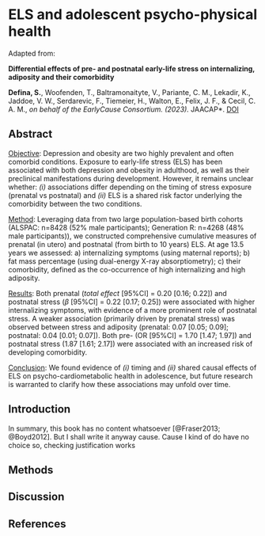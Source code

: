
# ELS and adolescent psycho-physical health {#sec-chapter1}

Adapted from:

::: {.manuscript-title}
**Differential effects of pre- and postnatal early-life stress on internalizing, adiposity and their comorbidity**
:::

::: {.manuscript-authors}
**Defina, S.**, Woofenden, T., Baltramonaityte, V., Pariante, C. M., Lekadir, K., Jaddoe, V. W., Serdarevic, F., Tiemeier, H., Walton, E., Felix, J. F., & Cecil, C. A. M., *on behalf of the EarlyCause Consortium. (2023). *JAACAP*. [DOI](https://doi.org/10.1016/j.jaac.2023.05.034)
:::

## Abstract {.unnumbered}
 <ins>Objective</ins>: Depression and obesity are two highly prevalent and often comorbid conditions. Exposure to early-life stress (ELS) has been associated with both depression and obesity in adulthood, as well as their preclinical manifestations during development. However, it remains unclear whether: *(i)* associations differ depending on the timing of stress exposure (prenatal vs postnatal) and *(ii)* ELS is a shared risk factor underlying the comorbidity between the two conditions.

 <ins>Method</ins>: Leveraging data from two large population-based birth cohorts (ALSPAC: n=8428 (52% male participants); Generation R: n=4268 (48% male participants)), we constructed comprehensive cumulative measures of prenatal (in utero) and postnatal (from birth to 10 years) ELS. At age 13.5 years we assessed: a) internalizing symptoms (using maternal reports); b) fat mass percentage (using dual-energy X-ray absorptiometry); c) their comorbidity, defined as the co-occurrence of high internalizing and high adiposity.

 <ins>Results</ins>: Both prenatal (*total effect* [95%CI] = 0.20 [0.16; 0.22]) and postnatal stress ($\beta$ [95%CI] = 0.22 [0.17; 0.25]) were associated with higher internalizing symptoms, with evidence of a more prominent role of postnatal stress. A weaker association (primarily driven by prenatal stress) was observed between stress and adiposity (prenatal: 0.07 [0.05; 0.09]; postnatal: 0.04 [0.01; 0.07]). Both pre- (OR [95%CI] = 1.70 [1.47; 1.97]) and postnatal stress (1.87 [1.61; 2.17]) were associated with an increased risk of developing comorbidity.

 <ins>Conclusion</ins>: We found evidence of *(i)* timing and *(ii)* shared causal effects of ELS on psycho-cardiometabolic health in adolescence, but future research is warranted to clarify how these associations may unfold over time.

## Introduction

In summary, this book has no content whatsoever [@Fraser2013; @Boyd2012]. But I shall write it anyway cause. Cause I kind of do have no choice so, checking justification works

## Methods

## Discussion

## References {.unnumbered}